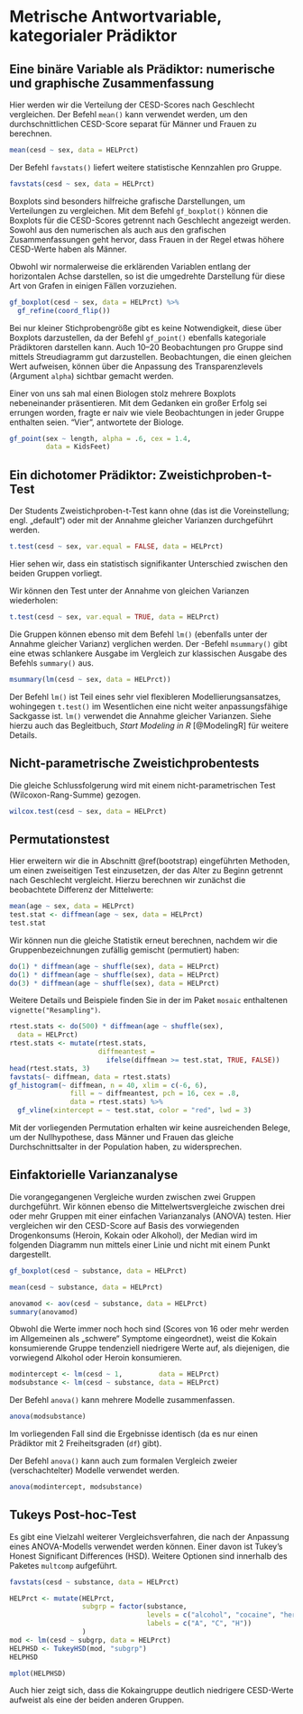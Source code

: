 # Metrische Antwortvariable, kategorialer Prädiktor

## Eine binäre Variable als Prädiktor: numerische und graphische Zusammenfassung

Hier werden wir die Verteilung der CESD-Scores nach Geschlecht vergleichen. 
Der Befehl `mean()` kann verwendet werden, um den durchschnittlichen CESD-Score separat für Männer und Frauen zu berechnen.

```r
mean(cesd ~ sex, data = HELPrct)
```

Der Befehl `favstats()` liefert weitere statistische Kennzahlen pro Gruppe.

```r
favstats(cesd ~ sex, data = HELPrct)
```

Boxplots sind besonders hilfreiche grafische Darstellungen, um Verteilungen zu vergleichen.
Mit dem Befehl `gf_boxplot()` können die Boxplots für die CESD-Scores getrennt nach Geschlecht angezeigt werden. Sowohl aus den numerischen als auch aus den grafischen Zusammenfassungen geht hervor, dass Frauen in der Regel etwas höhere CESD-Werte haben als Männer.

:::{.hinweis data-latex=""}
Obwohl wir normalerweise die erklärenden Variablen entlang der horizontalen Achse darstellen, so ist die umgedrehte  Darstellung für diese Art von Grafen in einigen Fällen vorzuziehen.
:::

```r
gf_boxplot(cesd ~ sex, data = HELPrct) %>% 
  gf_refine(coord_flip())
```

Bei nur kleiner Stichprobengröße gibt es keine Notwendigkeit, diese über Boxplots darzustellen, da der Befehl `gf_point()` ebenfalls kategoriale Prädiktoren darstellen kann. Auch 10--20 Beobachtungen pro Gruppe sind mittels Streudiagramm gut darzustellen. Beobachtungen, die einen gleichen Wert aufweisen, können über die Anpassung des Transparenzlevels (Argument `alpha`) sichtbar gemacht werden.

:::{.hinweis data-latex=""}
Einer von uns sah mal einen Biologen stolz mehrere Boxplots nebeneinander präsentieren. Mit dem Gedanken ein großer Erfolg sei errungen worden, fragte er naiv wie viele Beobachtungen in jeder Gruppe enthalten seien. "Vier", antwortete der Biologe.
:::

```r
gf_point(sex ~ length, alpha = .6, cex = 1.4, 
         data = KidsFeet)
```


## Ein dichotomer Prädiktor: Zweistichproben-t-Test

Der Students Zweistichproben-t-Test kann ohne (das ist die Voreinstellung; engl. „default“) oder mit der Annahme gleicher Varianzen durchgeführt werden.

```r
t.test(cesd ~ sex, var.equal = FALSE, data = HELPrct)
```

Hier sehen wir, dass ein statistisch signifikanter Unterschied zwischen den beiden Gruppen vorliegt.

Wir können den Test unter der Annahme von gleichen Varianzen wiederholen:

```r
t.test(cesd ~ sex, var.equal = TRUE, data = HELPrct)
```

Die Gruppen können ebenso mit dem Befehl `lm()` (ebenfalls unter der Annahme gleicher Varianz) verglichen werden. Der \textsf{mosaic}-Befehl  `msummary()` gibt eine etwas schlankere Ausgabe im Vergleich zur klassischen Ausgabe des Befehls `summary()` aus.

```r
msummary(lm(cesd ~ sex, data = HELPrct))
```

:::{.hinweis data-latex=""}
Der Befehl `lm()` ist Teil eines sehr viel flexibleren Modellierungsansatzes, wohingegen `t.test()` im Wesentlichen eine nicht weiter anpassungsfähige Sackgasse ist. `lm()` verwendet die Annahme gleicher Varianzen. Siehe hierzu auch das Begleitbuch, *Start Modeling in R* [@ModelingR] für weitere Details.
:::


## Nicht-parametrische Zweistichprobentests
Die gleiche Schlussfolgerung wird mit einem nicht-parametrischen Test (Wilcoxon-Rang-Summe) gezogen.

```r
wilcox.test(cesd ~ sex, data = HELPrct)
```


## Permutationstest
Hier erweitern wir die in Abschnitt \@ref(bootstrap) eingeführten Methoden, um einen zweiseitigen Test einzusetzen, der das Alter zu Beginn getrennt nach Geschlecht vergleicht. Hierzu berechnen wir zunächst die beobachtete Differenz der Mittelwerte:

```r
mean(age ~ sex, data = HELPrct)
test.stat <- diffmean(age ~ sex, data = HELPrct)
test.stat
```

Wir können nun die gleiche Statistik erneut berechnen, nachdem wir die Gruppenbezeichnungen zufällig gemischt (permutiert) haben:

```r
do(1) * diffmean(age ~ shuffle(sex), data = HELPrct)
do(1) * diffmean(age ~ shuffle(sex), data = HELPrct)
do(3) * diffmean(age ~ shuffle(sex), data = HELPrct)
```

:::{.tiefereinsteigen data-latex=""}
Weitere Details und Beispiele finden Sie in der im Paket `mosaic` enthaltenen `vignette("Resampling")`.
:::

```r
rtest.stats <- do(500) * diffmean(age ~ shuffle(sex), 
  data = HELPrct)
rtest.stats <- mutate(rtest.stats, 
                      diffmeantest = 
                        ifelse(diffmean >= test.stat, TRUE, FALSE))
head(rtest.stats, 3)
favstats(~ diffmean, data = rtest.stats)
gf_histogram(~ diffmean, n = 40, xlim = c(-6, 6), 
               fill = ~ diffmeantest, pch = 16, cex = .8, 
               data = rtest.stats) %>% 
  gf_vline(xintercept = ~ test.stat, color = "red", lwd = 3)
```

Mit der vorliegenden Permutation erhalten wir keine ausreichenden Belege, um der Nullhypothese, dass Männer und Frauen das gleiche Durchschnittsalter in der Population haben, zu widersprechen.


## Einfaktorielle Varianzanalyse
Die vorangegangenen Vergleiche wurden zwischen zwei Gruppen durchgeführt. Wir können ebenso die Mittelwertsvergleiche zwischen drei oder mehr Gruppen mit einer einfachen Varianzanalys (ANOVA) testen. Hier vergleichen wir den CESD-Score auf Basis des vorwiegenden Drogenkonsums (Heroin, Kokain oder Alkohol), der Median wird im folgenden Diagramm nun mittels einer Linie und nicht mit einem Punkt dargestellt.

```r
gf_boxplot(cesd ~ substance, data = HELPrct)

mean(cesd ~ substance, data = HELPrct)

anovamod <- aov(cesd ~ substance, data = HELPrct)
summary(anovamod)
```

Obwohl die Werte immer noch hoch sind (Scores von 16 oder mehr werden im Allgemeinen als „schwere“ Symptome eingeordnet), weist die Kokain konsumierende Gruppe tendenziell niedrigere Werte auf, als diejenigen, die vorwiegend Alkohol oder Heroin konsumieren.

```r
modintercept <- lm(cesd ~ 1,         data = HELPrct)
modsubstance <- lm(cesd ~ substance, data = HELPrct)
```

Der Befehl `anova()` kann mehrere Modelle zusammenfassen.

```r
anova(modsubstance)
```

Im vorliegenden Fall sind die Ergebnisse identisch (da es nur einen Prädiktor mit 2 Freiheitsgraden (`df`) gibt).

Der Befehl `anova()` kann auch zum formalen Vergleich zweier (verschachtelter) Modelle verwendet werden.

```r
anova(modintercept, modsubstance)
```


## Tukeys Post-hoc-Test
Es gibt eine Vielzahl weiterer Vergleichsverfahren, die nach der Anpassung eines ANOVA-Modells verwendet werden können. Einer davon ist Tukey's Honest Significant Differences (HSD). Weitere Optionen sind innerhalb des Paketes `multcomp` aufgeführt.

```r
favstats(cesd ~ substance, data = HELPrct)

HELPrct <- mutate(HELPrct, 
                  subgrp = factor(substance, 
                                  levels = c("alcohol", "cocaine", "heroin"), 
                                  labels = c("A", "C", "H"))
                  )
mod <- lm(cesd ~ subgrp, data = HELPrct)
HELPHSD <- TukeyHSD(mod, "subgrp")
HELPHSD

mplot(HELPHSD)
```

Auch hier zeigt sich, dass die Kokaingruppe deutlich niedrigere CESD-Werte aufweist als eine der beiden anderen Gruppen.
